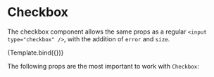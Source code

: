 

<Meta title="Components/Form/Fields/Checkbox" component={Checkbox} argTypes={argTypes} />

# Checkbox

The checkbox component allows the same props as a regular `<input type="checkbox" />`, with the addition of `error` and `size`.

<Canvas>
    <Story name="Checkbox" args={{
        children: ['Agree to our terms & conditions'],
        checked: false,
    }}>
        {Template.bind({})}
    </Story>
</Canvas>

The following props are the most important to work with `Checkbox`:

<ArgsTable story="Checkbox" />

